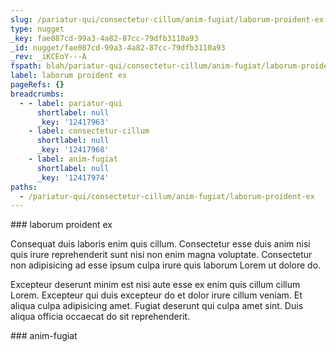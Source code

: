 ```yaml
---
slug: /pariatur-qui/consectetur-cillum/anim-fugiat/laborum-proident-ex
type: nugget
_key: fae087cd-99a3-4a82-87cc-79dfb3110a93
_id: nugget/fae087cd-99a3-4a82-87cc-79dfb3110a93
_rev: _iKCEoY---A
fspath: blah/pariatur-qui/consectetur-cillum/anim-fugiat/laborum-proident-ex.md
label: laborum proident ex
pageRefs: {}
breadcrumbs:
  - - label: pariatur-qui
      shortlabel: null
      _key: '12417963'
    - label: consectetur-cillum
      shortlabel: null
      _key: '12417968'
    - label: anim-fugiat
      shortlabel: null
      _key: '12417974'
paths:
  - /pariatur-qui/consectetur-cillum/anim-fugiat/laborum-proident-ex
---
```


<NuggetArea>
<Nugget slug="/pariatur-qui/consectetur-cillum/anim-fugiat/laborum-proident-ex" type="nugget" _key="fae087cd-99a3-4a82-87cc-79dfb3110a93" _id="nugget/fae087cd-99a3-4a82-87cc-79dfb3110a93" _rev="_iKCEoY---A" fspath="blah/pariatur-qui/consectetur-cillum/anim-fugiat/laborum-proident-ex.md" label="laborum proident ex" paths="/pariatur-qui/consectetur-cillum/anim-fugiat/laborum-proident-ex">
<NuggetBody>
### laborum proident ex

Consequat duis laboris enim quis cillum. Consectetur esse duis anim nisi quis irure reprehenderit sunt nisi non enim magna voluptate. Consectetur non adipisicing ad esse ipsum culpa irure quis laborum Lorem ut dolore do.

Excepteur deserunt minim est nisi aute esse ex enim quis cillum cillum Lorem. Excepteur qui duis excepteur do et dolor irure cillum veniam. Et aliqua culpa adipisicing amet. Fugiat deserunt qui culpa amet sint. Duis aliqua officia occaecat do sit reprehenderit.

</NuggetBody>
<Breadcrumbs>
<Crumbs>
<Crumb _key="12417963" label="pariatur-qui" /><Crumb _key="12417968" label="consectetur-cillum" /><Crumb _key="12417974" label="anim-fugiat" />
</Crumbs>
</Breadcrumbs>
</Nugget>

<NuggetsInbound>
</NuggetsInbound>
<NuggetsOutbound>
</NuggetsOutbound>
</NuggetArea>
<PassagesInbound>
<Passage direction="inbound" type="passage" _key="12417974" _id="passage/12417974" _rev="_iKCEoY---_" label="anim-fugiat" passage="anim-fugiat" fspath="blah/pariatur-qui/consectetur-cillum/anim-fugiat" paths="/pariatur-qui/consectetur-cillum/anim-fugiat" slug="/pariatur-qui/consectetur-cillum/anim-fugiat">
<NuggetBody>
### anim-fugiat

</NuggetBody>
<Breadcrumbs>
<Crumbs>
<Crumb _key="12417963" label="pariatur-qui" /><Crumb _key="12417968" label="consectetur-cillum" />
</Crumbs>
</Breadcrumbs>
</Passage>

</PassagesInbound>
<PassagesOutbound>
</PassagesOutbound>